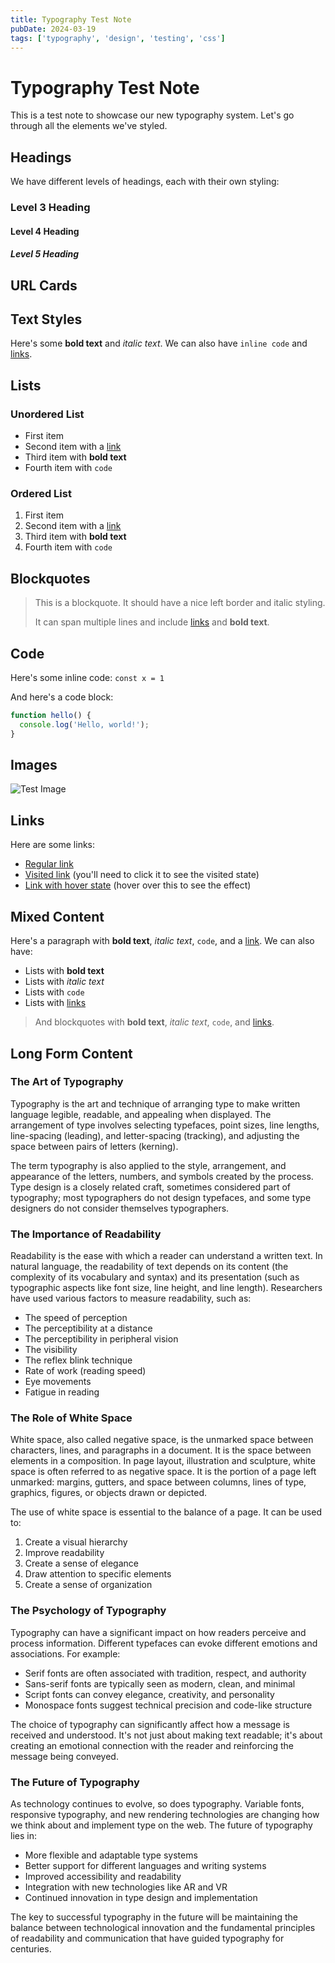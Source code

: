 ```yaml
---
title: Typography Test Note
pubDate: 2024-03-19
tags: ['typography', 'design', 'testing', 'css']
---
```


# Typography Test Note

This is a test note to showcase our new typography system. Let's go through all the elements we've styled.

## Headings

We have different levels of headings, each with their own styling:

### Level 3 Heading

#### Level 4 Heading

##### Level 5 Heading

## URL Cards

<BookmarkCard url="https://justinjackson.ca/calm-company" />

<BookmarkCard url="https://dannysmith.notion.site/Meetings-2c4bd8d7ba31427cb1294a008a9df21f" />

## Text Styles

Here's some **bold text** and _italic text_. We can also have `inline code` and [links](https://example.com).

## Lists

### Unordered List

- First item
- Second item with a [link](https://example.com)
- Third item with **bold text**
- Fourth item with `code`

### Ordered List

1. First item
2. Second item with a [link](https://example.com)
3. Third item with **bold text**
4. Fourth item with `code`

## Blockquotes

> This is a blockquote. It should have a nice left border and italic styling.
>
> It can span multiple lines and include [links](https://example.com) and **bold text**.

## Code

Here's some inline code: `const x = 1`

And here's a code block:

```javascript
function hello() {
  console.log('Hello, world!');
}
```

## Images

![Test Image](https://picsum.photos/800/400)

## Links

Here are some links:

- [Regular link](https://example.com)
- [Visited link](https://example.com) (you'll need to click it to see the visited state)
- [Link with hover state](https://example.com) (hover over this to see the effect)

## Mixed Content

Here's a paragraph with **bold text**, _italic text_, `code`, and a [link](https://example.com). We can also have:

- Lists with **bold text**
- Lists with _italic text_
- Lists with `code`
- Lists with [links](https://example.com)

> And blockquotes with **bold text**, _italic text_, `code`, and [links](https://example.com).

## Long Form Content

### The Art of Typography

Typography is the art and technique of arranging type to make written language legible, readable, and appealing when displayed. The arrangement of type involves selecting typefaces, point sizes, line lengths, line-spacing (leading), and letter-spacing (tracking), and adjusting the space between pairs of letters (kerning).

The term typography is also applied to the style, arrangement, and appearance of the letters, numbers, and symbols created by the process. Type design is a closely related craft, sometimes considered part of typography; most typographers do not design typefaces, and some type designers do not consider themselves typographers.

### The Importance of Readability

Readability is the ease with which a reader can understand a written text. In natural language, the readability of text depends on its content (the complexity of its vocabulary and syntax) and its presentation (such as typographic aspects like font size, line height, and line length). Researchers have used various factors to measure readability, such as:

- The speed of perception
- The perceptibility at a distance
- The perceptibility in peripheral vision
- The visibility
- The reflex blink technique
- Rate of work (reading speed)
- Eye movements
- Fatigue in reading

### The Role of White Space

White space, also called negative space, is the unmarked space between characters, lines, and paragraphs in a document. It is the space between elements in a composition. In page layout, illustration and sculpture, white space is often referred to as negative space. It is the portion of a page left unmarked: margins, gutters, and space between columns, lines of type, graphics, figures, or objects drawn or depicted.

The use of white space is essential to the balance of a page. It can be used to:

1. Create a visual hierarchy
2. Improve readability
3. Create a sense of elegance
4. Draw attention to specific elements
5. Create a sense of organization

### The Psychology of Typography

Typography can have a significant impact on how readers perceive and process information. Different typefaces can evoke different emotions and associations. For example:

- Serif fonts are often associated with tradition, respect, and authority
- Sans-serif fonts are typically seen as modern, clean, and minimal
- Script fonts can convey elegance, creativity, and personality
- Monospace fonts suggest technical precision and code-like structure

The choice of typography can significantly affect how a message is received and understood. It's not just about making text readable; it's about creating an emotional connection with the reader and reinforcing the message being conveyed.

### The Future of Typography

As technology continues to evolve, so does typography. Variable fonts, responsive typography, and new rendering technologies are changing how we think about and implement type on the web. The future of typography lies in:

- More flexible and adaptable type systems
- Better support for different languages and writing systems
- Improved accessibility and readability
- Integration with new technologies like AR and VR
- Continued innovation in type design and implementation

The key to successful typography in the future will be maintaining the balance between technological innovation and the fundamental principles of readability and communication that have guided typography for centuries.

